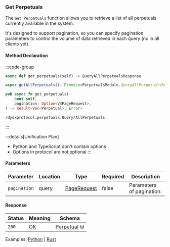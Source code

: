 ### Get Perpetuals

The `Get Perpetuals` function allows you to retrieve a list of all perpetuals currently available in the system.

It's designed to support pagination, so you can specify pagination parameters to control the volume of data retrieved in each query (no in all clients yet).

#### Method Declaration

:::code-group

```python [Python]
async def get_perpetuals(self) -> QueryAllPerpetualsResponse
```

```typescript [TypeScript]
async getAllPerpetuals(): Promise<PerpetualsModule.QueryAllPerpetualsResponse>
```

```rust [Rust]
pub async fn get_perpetuals(
    &mut self,
    pagination: Option<V4PageRequest>,
) -> Result<Vec<Perpetual>, Error>
```

```url [API]
/dydxprotocol.perpetuals.Query/AllPerpetuals
```

:::

:::details[Unification Plan]
- Python and TypeScript don't contain options
- Options in protocol are not optional
:::

#### Parameters

| Parameter     | Location | Type          | Required | Description               |
| ------------- | -------- | ------------- | -------- | ------------------------- |
| `pagination`  | query    | [PageRequest] | false    | Parameters of pagination. |

#### Response

| Status | Meaning     | Schema        |
| ------ | ----------- | ------------- |
| `200`  | [OK]        | [Perpetual] ⛁ |

Examples: [Python] | [Rust]

[Python]: https://github.com/dydxprotocol/v4-clients/blob/3e8c7e1b960291b7ef273962d374d9934a5c4d33/v4-client-py-v2/examples/validator_get_example.py#L126
[Rust]: https://github.com/dydxprotocol/v4-clients/blob/3e8c7e1b960291b7ef273962d374d9934a5c4d33/v4-client-rs/client/examples/validator_get.rs#L86

[OK]: /types/ok
[PageRequest]: /types/page_request
[Perpetual]: /types/perpetual
